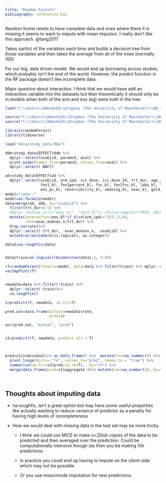 ```yaml
---
title: "Random Forests"
bibliography: references.bib
---
```


Random forest needs to have complete data and ones where there it is missing it seems to want to impute with mean impution. I really don't like this approach. @tang2017

Takes sqrt(n) of the variables each time and builds a decision tree from those variables and then takes the average from all of the trees (normally 100)

For our big, data driven model. We would end up borrowing across studies, which probably isn't the end of the world. However, the predict function in the RF package doesn't like incomplete data.

Major question about interaction. I think that we would have add an interaction variable into the datasets but then theoretically it should only be in models when both of the arm and eos (eg) were both in the tree.

```r
load("C:\\Users\\mbbx4sb5\\Dropbox (The University of Manchester)\\00_ICS_RECODE_Shared\\data/study_data.RDa")

source("C:\\Users\\mbbx4sb5\\Dropbox (The University of Manchester)\\00_ICS_RECODE_Shared\\R/prediction/auc.R")
source("C:\\Users\\mbbx4sb5\\Dropbox (The University of Manchester)\\00_ICS_RECODE_Shared\\R/prediction/auc_boot.R")
```

```r


library(randomForest)
library(tidyverse)

load("data/study_data.RDa")

ddm=study_data$EFFECT$ddm %>% 
  dplyr::select(usubjid, paramcd, aval) %>% 
  pivot_wider(names_from=paramcd, values_from=aval) %>% 
  dplyr::select(-BACT)

ad=study_data$EFFECT$ad %>% 
  dplyr::select(usubjid, arm_ipd, ics_dose, ics_dose_24, trt_dur, age_imp, ics_bl, sex, cat_bl,
                fev1_bl, fev1percent_bl, fvc_bl, fev1fvc_bl, laba_bl, lama_bl, comorb_tot_bl, eos_bl, 
                eos_pc_bl, reversibility_bl, smoking_bl, exac_bl, gold_grp, gold_stage, exac_modsev_n)
model="rate~."
model=as.formula(model)
data=merge(ad, ddm, by="usubjid") %>%
  filter(trt_dur>0.5) %>% 
  #dplyr::mutate_at(c("exac_bl", "fev1_bl"),~ifelse(sample(c(TRUE, FALSE), size = length(.), replace = TRUE, prob = c(0.8, 0.2)),., NA))%>% 
  mutate(interaction=eos_bl*if_else(arm_ipd=="ICS",1,0),
         rate=exac_modsev_n/trt_dur) %>% 
  drop_na(rate)%>% 
  dplyr::select(-trt_dur, -exac_modsev_n, -usubjid) %>% 
  mutate(across(where(is.logical), as.integer))

data2=na.roughfix(data)


data$train=as.logical(rbinom(nrow(data),1, 0.8))

rf=randomForest(formula=model, data=data %>% filter(train) %>% dplyr::select(-train), na.action = na.omit)
varImpPlot(rf)


newdata=data %>% filter(!train) %>% 
  dplyr::select(-train)%>%
  na.roughfix()

z=predict(rf, newdata, se.fit=T)

pred.out=data.frame(actual=newdata$rate,
                    pred=z)

auc(pred.out, "actual", "pred")


z1=predict(rf, newdata, predict.all = T)



pred=z1$individual%>% as.data.frame() %>%  mutate(rn=row_number()) %>% 
  pivot_longer(cols=-"rn", values_to="pred", names_to = "tree") %>% 
  summarise(se.fit=sd(pred,na.rm=T), .by="rn") %>% 
  merge(data.frame(pred=z1$aggregate )%>% mutate(rn=row_number()), by="rn")




```

## Thoughts about imputing data

-   na.roughfix, isn't a great option but may have some useful properties like actually wanting to reduce variance of predictor as a penalty for having high levels of incompleteness

-   How we would deal with missing data in the test set may be more tricky.

    -   I think we could use MICE to make n=20ish copies of the data to be predicted and then averaged over the prediction. Could be computationally intensive though (as then you be making 10k predictions.

    -   In practice you could end up having to impute on the client-side which may not be possible

    -   Or you use mean/mode imputation for new predictions.

::: {#refs}
:::
